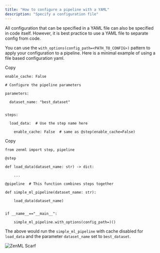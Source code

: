 ```yaml
---
title: "How to configure a pipeline with a YAML"
description: "Specify a configuration file"
---
```


All configuration that can be specified in a YAML file can also be specified in code itself. However, it is best practice to use a YAML file to separate config from code.

You can use the `with_options(config_path=<PATH_TO_CONFIG>)` pattern to apply your configuration to a pipeline. Here is a minimal example of using a file based configuration yaml.

Copy

```
enable_cache: False

# Configure the pipeline parameters

parameters:

  dataset_name: "best_dataset"  
  

steps:

  load_data:  # Use the step name here

    enable_cache: False  # same as @step(enable_cache=False)
```

Copy

```
from zenml import step, pipeline

@step

def load_data(dataset_name: str) -> dict:

    ...

@pipeline  # This function combines steps together 

def simple_ml_pipeline(dataset_name: str):

    load_data(dataset_name)
    

if __name__=="__main__":

    simple_ml_pipeline.with_options(config_path=)()
```

The above would run the `simple_ml_pipeline` with cache disabled for `load_data` and the parameter `dataset_name` set to `best_dataset`.

![ZenML Scarf](/images/how-to/use-configuration-files)